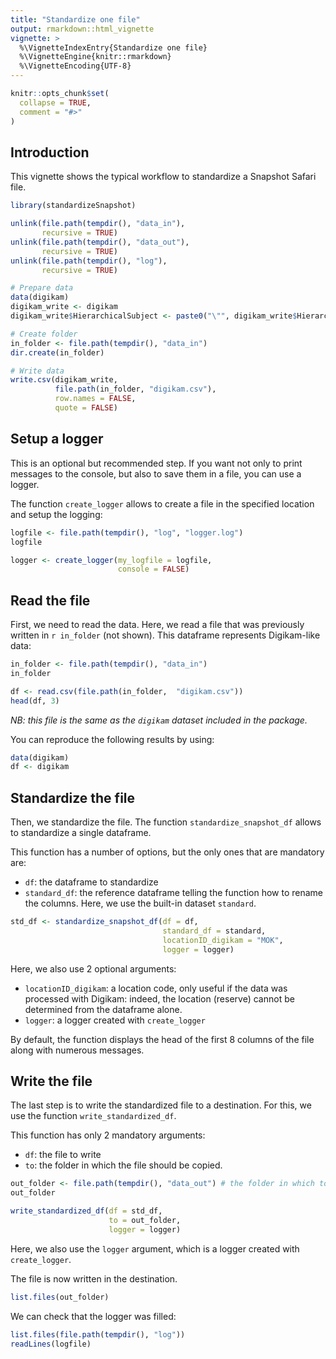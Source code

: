 ```yaml
---
title: "Standardize one file"
output: rmarkdown::html_vignette
vignette: >
  %\VignetteIndexEntry{Standardize one file}
  %\VignetteEngine{knitr::rmarkdown}
  %\VignetteEncoding{UTF-8}
---
```


```r
knitr::opts_chunk$set(
  collapse = TRUE,
  comment = "#>"
)
```

## Introduction

This vignette shows the typical workflow to standardize a Snapshot Safari file.


```r
library(standardizeSnapshot)
```

```r
unlink(file.path(tempdir(), "data_in"), 
       recursive = TRUE) 
unlink(file.path(tempdir(), "data_out"), 
       recursive = TRUE) 
unlink(file.path(tempdir(), "log"), 
       recursive = TRUE) 
```

```r
# Prepare data
data(digikam)
digikam_write <- digikam
digikam_write$HierarchicalSubject <- paste0("\"", digikam_write$HierarchicalSubject, "\"")

# Create folder
in_folder <- file.path(tempdir(), "data_in")
dir.create(in_folder)

# Write data
write.csv(digikam_write, 
          file.path(in_folder, "digikam.csv"),
          row.names = FALSE,
          quote = FALSE)
```

## Setup a logger

This is an optional but recommended step. If you want not only to print messages to the console, but also to save them in a file, you can use a logger.

The function `create_logger` allows to create a file in the specified location and setup the logging:

```r
logfile <- file.path(tempdir(), "log", "logger.log")
logfile

logger <- create_logger(my_logfile = logfile, 
                        console = FALSE)
```

## Read the file

First, we need to read the data. Here, we read a file that was previously written in `r in_folder` (not shown). This dataframe represents Digikam-like data:

```r
in_folder <- file.path(tempdir(), "data_in")
in_folder

df <- read.csv(file.path(in_folder,  "digikam.csv"))
head(df, 3)
```

*NB: this file is the same as the `digikam` dataset included in the package.*

You can reproduce the following results by using:

```r
data(digikam)
df <- digikam
```


## Standardize the file

Then, we standardize the file. The function `standardize_snapshot_df` allows to standardize a single dataframe.

This function has a number of options, but the only ones that are mandatory are:

+ `df`: the dataframe to standardize
+ `standard_df`: the reference dataframe telling the function how to rename the columns. Here, we use the built-in dataset `standard`.

```r
std_df <- standardize_snapshot_df(df = df, 
                                  standard_df = standard,
                                  locationID_digikam = "MOK",
                                  logger = logger)
```

Here, we also use 2 optional arguments:

+ `locationID_digikam`: a location code, only useful if the data was processed with Digikam: indeed, the location (reserve) cannot be determined from the dataframe alone.
+ `logger`: a logger created with `create_logger`


By default, the function displays the head of the first 8 columns of the file along with numerous messages. 

## Write the file

The last step is to write the standardized file to a destination. For this, we use the function `write_standardized_df`.

This function has only 2 mandatory arguments:

+ `df`: the file to write
+ `to`: the folder in which the file should be copied.

```r
out_folder <- file.path(tempdir(), "data_out") # the folder in which to copy the file
out_folder

write_standardized_df(df = std_df,
                      to = out_folder,
                      logger = logger)
```

Here, we also use the `logger` argument, which is a logger created with `create_logger`.


The file is now written in the destination.
```r
list.files(out_folder)
```


We can check that the logger was filled:

```r
list.files(file.path(tempdir(), "log"))
readLines(logfile)
```